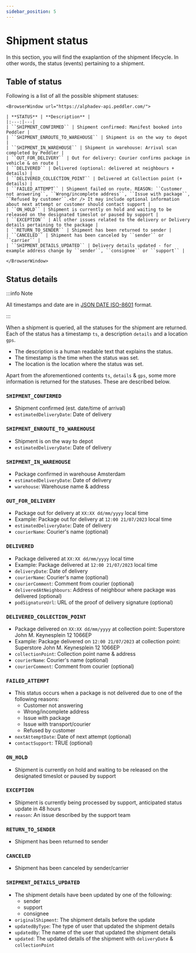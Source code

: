 ```yaml
---
sidebar_position: 5
---
```


# Shipment status

In this section, you will find the exaplantion of the shipment lifecycle. In other words, the status (events) pertaining to a shipment. 

## Table of status

Following is a list of all the possible shipment statuses:


```mdx-code-block
<BrowserWindow url="https://alphadev-api.peddler.com/">

| **STATUS** | **Description** |
|:---:|---|
| ``SHIPMENT_CONFIRMED`` | Shipment confirmed: Manifest booked into Peddler |
| ``SHIPMENT_ENROUTE_TO_WAREHOUSE`` | Shipment is on the way to depot |
| ``SHIPMENT_IN_WAREHOUSE`` | Shipment in warehouse: Arrival scan completed by Peddler |
| ``OUT_FOR_DELIVERY`` | Out for delivery: Courier confirms package in vehicle & on route |
| ``DELIVERED`` | Delivered (optional: delivered at neighbours + details) |
| ``DELIVERED_COLLECTION_POINT`` | Delivered at Collection point (+ details) |
| ``FAILED_ATTEMPT`` | Shipment failed on route. REASON: ``Customer not answering``, ``Wrong/incomplete address``, ``Issue with package``, ``Refused by customer``.<br /> It may include optional information about next attempt or customer should contact support |
| ``ON_HOLD`` | Shipment is currently on hold and waiting to be released on the designated timeslot or paused by support |
| ``EXCEPTION`` | All other issues related to the delivery or Delivery details pertaining to the package |
| ``RETURN_TO_SENDER`` | Shipment has been returned to sender |
| ``CANCELED`` | Shipment has been canceled by ``sender`` or ``carrier`` |
| ``SHIPMENT_DETAILS_UPDATED`` | Delivery details updated - for example address change by ``sender``, ``consignee`` or ``support`` |

</BrowserWindow>
```

## Status details

:::info Note

All timestamps and date are in [JSON DATE ISO-8601](https://docs.jsonata.org/date-time#json-and-iso-8601) format.

:::

When a shipment is queried, all the statuses for the shipment are returned. Each of the status has a timestamp `ts`, a description `details` and a location `gps`.
- The description is a human readable text that explains the status.
- The timestamp is the time when the status was set.
- The location is the location where the status was set.

Apart from the aforementioned contents `ts`, `details` & `gps`, some more information is returned for the statuses. These are described below.

### ``SHIPMENT_CONFIRMED``

- Shipment confirmed (est. date/time of arrival)
- ``estimatedDeliveryDate``: Date of delivery

### ``SHIPMENT_ENROUTE_TO_WAREHOUSE``
- Shipment is on the way to depot
- ``estimatedDeliveryDate``: Date of delivery


### ``SHIPMENT_IN_WAREHOUSE``

- Package confirmed in warehouse Amsterdam
- ``estimatedDeliveryDate``: Date of delivery
- ``warehouse``: Warehouse name & address

### ``OUT_FOR_DELIVERY``

- Package out for delivery at ``XX:XX dd/mm/yyyy`` local time
- Example: Package out for delivery at ``12:00 21/07/2023`` local time
- ``estimatedDeliveryDate``: Date of delivery
- ``courierName``: Courier's name (optional)

### ``DELIVERED``

- Package delivered at ``XX:XX dd/mm/yyyy`` local time
- Example: Package delivered at ``12:00 21/07/2023`` local time
- ``deliveryDate``: Date of delivery
- ``courierName``: Courier's name (optional)
- ``courierComment``: Comment from courier (optional)
- ``deliveredAtNeighbours``: Address of neighbour where package was delivered (optional)
- ``podSignatureUrl``: URL of the proof of delivery signature (optional)

### ``DELIVERED_COLLECTION_POINT``

- Package delivered on ``XX:XX dd/mm/yyyy`` at collection point: Superstore John M. Keynesplein 12 1066EP
- Example: Package delivered on ``12:00 21/07/2023`` at collection point: Superstore John M. Keynesplein 12 1066EP
- ``collectionPoint``: Collection point name & address
- ``courierName``: Courier's name (optional)
- ``courierComment``: Comment from courier (optional)

### ``FAILED_ATTEMPT``

- This status occurs when a package is not delivered due to one of the following reasons:
  - Customer not answering
  - Wrong/incomplete address
  - Issue with package
  - Issue with transport/courier
  - Refused by customer
- ``nextAttemptDate``: Date of next attempt (optional)
- ``contactSupport``: TRUE (optional)

### ``ON_HOLD``

- Shipment is currently on hold and waiting to be released on the designated timeslot or paused by support

### ``EXCEPTION``

- Shipment is currently being processed by support, anticipated status update in 48 hours
- ``reason``: An issue described by the support team

### ``RETURN_TO_SENDER``

- Shipment has been returned to sender

### ``CANCELED``

- Shipment has been canceled by sender/carrier

### ``SHIPMENT_DETAILS_UPDATED``

- The shipment details have been updated by one of the following:
  - sender
  - support
  - consignee
- ``originalShipment``: The shipment details before the update
- ``updatedByType``: The type of user that updated the shipment details
- ``updatedBy``: The name of the user that updated the shipment details
- ``updated``: The updated details of the shipment with ``deliveryDate`` & ``collectionPoint``
